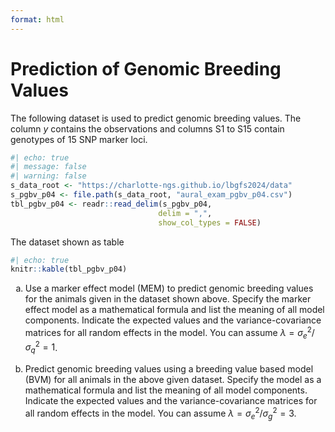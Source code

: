 ```yaml
---
format: html
---
```


# Prediction of Genomic Breeding Values
The following dataset is used to predict genomic breeding values. The column $y$ contains the observations and columns S1 to S15 contain genotypes of 15 SNP marker loci.

```r
#| echo: true
#| message: false
#| warning: false
s_data_root <- "https://charlotte-ngs.github.io/lbgfs2024/data"
s_pgbv_p04 <- file.path(s_data_root, "aural_exam_pgbv_p04.csv")
tbl_pgbv_p04 <- readr::read_delim(s_pgbv_p04, 
                                 delim = ",", 
                                 show_col_types = FALSE)
```

The dataset shown as table

```r
#| echo: true
knitr::kable(tbl_pgbv_p04)
```

a. Use a marker effect model (MEM) to predict genomic breeding values for the animals given in the dataset shown above. Specify the marker effect model as a mathematical formula and list the meaning of all model components. Indicate the expected values and the variance-covariance matrices for all random effects in the model. You can assume $\lambda = \sigma_e^2 / \sigma_q^2 = 1$. 

b. Predict genomic breeding values using a breeding value based model (BVM) for all animals in the above given dataset. Specify the model as a mathematical formula and list the meaning of all model components. Indicate the expected values and the variance-covariance matrices for all random effects in the model. You can assume $\lambda = \sigma_e^2 / \sigma_g^2 = 3$.

